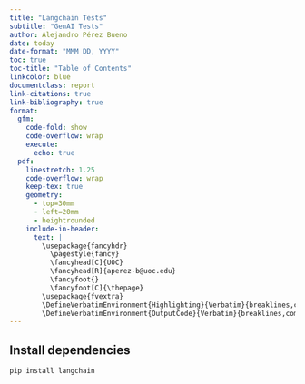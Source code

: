 ```yaml
---
title: "Langchain Tests"
subtitle: "GenAI Tests"
author: Alejandro Pérez Bueno
date: today
date-format: "MMM DD, YYYY"
toc: true
toc-title: "Table of Contents"
linkcolor: blue
documentclass: report
link-citations: true
link-bibliography: true
format:
  gfm:
    code-fold: show
    code-overflow: wrap
    execute:
      echo: true
  pdf:
    linestretch: 1.25
    code-overflow: wrap
    keep-tex: true
    geometry:
      - top=30mm
      - left=20mm
      - heightrounded
    include-in-header:
      text: |
        \usepackage{fancyhdr}
          \pagestyle{fancy}
          \fancyhead[C]{UOC}
          \fancyhead[R]{aperez-b@uoc.edu}
          \fancyfoot{}
          \fancyfoot[C]{\thepage}
        \usepackage{fvextra}
        \DefineVerbatimEnvironment{Highlighting}{Verbatim}{breaklines,commandchars=\\\{\}}
        \DefineVerbatimEnvironment{OutputCode}{Verbatim}{breaklines,commandchars=\\\{\}}
---
```


## Install dependencies

```python
pip install langchain
```
